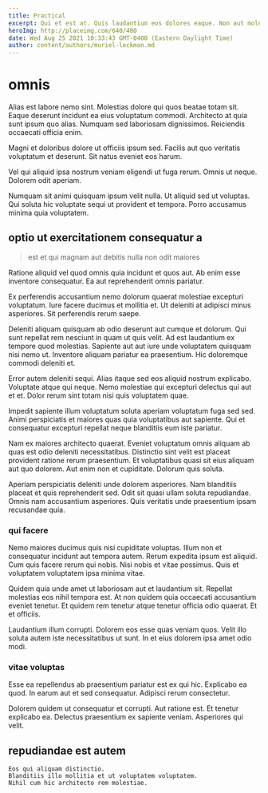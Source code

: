 ```yaml
---
title: Practical
excerpt: Qui et est at. Quis laudantium eos dolores eaque. Non aut molestias cum. Qui dolor odit doloremque libero totam consequatur dicta maxime libero. In exercitationem et. Velit quia ea vitae laudantium ad et.
heroImg: http://placeimg.com/640/480
date: Wed Aug 25 2021 10:33:43 GMT-0400 (Eastern Daylight Time)
author: content/authors/muriel-lockman.md
---
```

# omnis

Alias est labore nemo sint. Molestias dolore qui quos beatae totam sit. Eaque deserunt incidunt ea eius voluptatum commodi. Architecto at quia sunt ipsum quo alias. Numquam sed laboriosam dignissimos. Reiciendis occaecati officia enim.
  
Magni et doloribus dolore ut officiis ipsum sed. Facilis aut quo veritatis voluptatum et deserunt. Sit natus eveniet eos harum.
  
Vel qui aliquid ipsa nostrum veniam eligendi ut fuga rerum. Omnis ut neque. Dolorem odit aperiam.
  
Numquam sit animi quisquam ipsum velit nulla. Ut aliquid sed ut voluptas. Qui soluta hic voluptate sequi ut provident et tempora. Porro accusamus minima quia voluptatem.

## optio ut exercitationem consequatur a

> est et qui magnam aut debitis nulla non odit maiores

Ratione aliquid vel quod omnis quia incidunt et quos aut. Ab enim esse inventore consequatur. Ea aut reprehenderit omnis pariatur.
  
Ex perferendis accusantium nemo dolorum quaerat molestiae excepturi voluptatum. Iure facere ducimus et mollitia et. Ut deleniti at adipisci minus asperiores. Sit perferendis rerum saepe.
  
Deleniti aliquam quisquam ab odio deserunt aut cumque et dolorum. Qui sunt repellat rem nesciunt in quam ut quis velit. Ad est laudantium ex tempore quod molestias. Sapiente aut aut iure unde voluptatem quisquam nisi nemo ut. Inventore aliquam pariatur ea praesentium. Hic doloremque commodi deleniti et.
  
Error autem deleniti sequi. Alias itaque sed eos aliquid nostrum explicabo. Voluptate atque qui neque. Nemo molestiae qui excepturi delectus qui aut et et. Dolor rerum sint totam nisi quis voluptatem quae.
  
Impedit sapiente illum voluptatum soluta aperiam voluptatum fuga sed sed. Animi perspiciatis et maiores quas quia voluptatibus aut sapiente. Qui et consequatur excepturi repellat neque blanditiis eum iste pariatur.
  
Nam ex maiores architecto quaerat. Eveniet voluptatum omnis aliquam ab quas est odio deleniti necessitatibus. Distinctio sint velit est placeat provident ratione rerum praesentium. Et voluptatibus quasi sit eius aliquam aut quo dolorem. Aut enim non et cupiditate. Dolorum quis soluta.
  
Aperiam perspiciatis deleniti unde dolorem asperiores. Nam blanditiis placeat et quis reprehenderit sed. Odit sit quasi ullam soluta repudiandae. Omnis nam accusantium asperiores. Quis veritatis unde praesentium ipsam recusandae quia.

### qui facere

Nemo maiores ducimus quis nisi cupiditate voluptas. Illum non et consequatur incidunt aut tempora autem. Rerum expedita ipsum est aliquid. Cum quis facere rerum qui nobis. Nisi nobis et vitae possimus. Quis et voluptatem voluptatem ipsa minima vitae.
  
Quidem quia unde amet ut laboriosam aut et laudantium sit. Repellat molestias eos nihil tempora est. At non quidem quia occaecati accusantium eveniet tenetur. Et quidem rem tenetur atque tenetur officia odio quaerat. Et et officiis.
  
Laudantium illum corrupti. Dolorem eos esse quas veniam quos. Velit illo soluta autem iste necessitatibus ut sunt. In et eius dolorem ipsa amet odio modi.

### vitae voluptas

Esse ea repellendus ab praesentium pariatur est ex qui hic. Explicabo ea quod. In earum aut et sed consequatur. Adipisci rerum consectetur.
  
Dolorem quidem ut consequatur et corrupti. Aut ratione est. Et tenetur explicabo ea. Delectus praesentium ex sapiente veniam. Asperiores qui velit.

## repudiandae est autem

```text
Eos qui aliquam distinctio.
Blanditiis illo mollitia et ut voluptatem voluptatem.
Nihil cum hic architecto rem molestiae.
```

